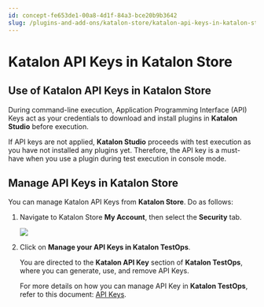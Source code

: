 ```yaml
---
id: concept-fe653de1-00a8-4d1f-84a3-bce20b9b3642
slug: /plugins-and-add-ons/katalon-store/katalon-api-keys-in-katalon-store
---
```


# Katalon API Keys in Katalon Store

## Use of Katalon API Keys in Katalon Store

During command-line execution, Application Programming Interface \(API\) Keys act as your credentials to download and install plugins in **Katalon Studio** before execution.

If API keys are not applied, **Katalon Studio** proceeds with test execution as you have not installed any plugins yet. Therefore, the API key is a must-have when you use a plugin during test execution in console mode.

## Manage API Keys in Katalon Store

You can manage Katalon API Keys from **Katalon Store**. Do as follows:

1.  Navigate to Katalon Store **My Account**, then select the **Security** tab.

    <img src="https://github.com/katalon-studio/docs-images/raw/master/katalon-store/docs/user/K.S.E-8.3.0-api_key_settings.png" />

2.  Click on **Manage your API Keys in Katalon TestOps**.

    You are directed to the **Katalon API Key** section of **Katalon TestOps**, where you can generate, use, and remove API Keys.

    For more details on how you can manage API Key in **Katalon TestOps**, refer to this document: [API Keys](/administer/settings/katalon-api-key-in-katalon-testops).